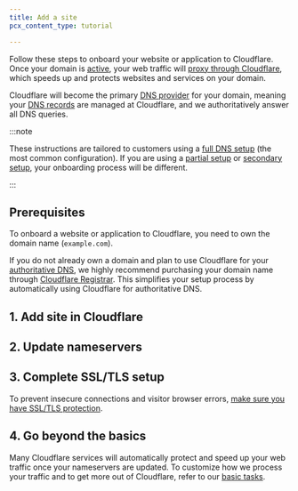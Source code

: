 ```yaml
---
title: Add a site
pcx_content_type: tutorial

---
```



Follow these steps to onboard your website or application to Cloudflare. Once your domain is [active](/dns/zone-setups/reference/domain-status/#active), your web traffic will [proxy through Cloudflare](/fundamentals/concepts/how-cloudflare-works/#how-cloudflare-works-as-a-reverse-proxy), which speeds up and protects websites and services on your domain.

Cloudflare will become the primary [DNS provider](/fundamentals/concepts/how-cloudflare-works/#how-cloudflare-works-as-a-dns-provider) for your domain, meaning your [DNS records](/dns/concepts/#dns-records) are managed at Cloudflare, and we authoritatively answer all DNS queries.

:::note


These instructions are tailored to customers using a [full DNS setup](/dns/zone-setups/full-setup) (the most common configuration). If you are using a [partial setup](/dns/zone-setups/partial-setup/) or [secondary setup](/dns/zone-setups/zone-transfers/), your onboarding process will be different.


:::

## Prerequisites

To onboard a website or application to Cloudflare, you need to own the domain name (`example.com`).

If you do not already own a domain and plan to use Cloudflare for your [authoritative DNS](/dns/zone-setups/full-setup/), we highly recommend purchasing your domain name through [Cloudflare Registrar](/registrar/get-started/register-domain/). This simplifies your setup process by automatically using Cloudflare for authoritative DNS.

<Render file="disable_dnssec" product="dns" />

## 1. Add site in Cloudflare

<Render file="add-site" product="fundamentals" />

## 2. Update nameservers

<Render file="update-nameservers" product="fundamentals" />

## 3. Complete SSL/TLS setup

To prevent insecure connections and visitor browser errors, [make sure you have SSL/TLS protection](/ssl/get-started/).

## 4. Go beyond the basics

Many Cloudflare services will automatically protect and speed up your web traffic once your nameservers are updated. To customize how we process your traffic and to get more out of Cloudflare, refer to our [basic tasks](/fundamentals/basic-tasks/).
